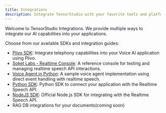 ```yaml
---
title: Integrations
description: Integrate TensorStudio with your favorite tools and platforms
---
```


Welcome to TensorStudio Integrations. We provide multiple ways to integrate our AI capabilities into your applications.

Choose from our available SDKs and integration guides:
- [Plivo SDK](https://github.com/soketlabs/plivo-integration): Integrate telephony capabilities into your Voice AI application using Plivo.
- [Soket Labs - Realtime Console](https://github.com/soketlabs/realtime-console): A reference console for testing and managing realtime speech API interactions.
- [Voice Agent in Python](https://github.com/soketlabs/voice-agent-python): A sample voice agent implementation using direct event handling with realtime speech.
- [Python SDK](https://github.com/soketlabs/realtime-sdk-python): Python SDK to connect your application with the Realtime Speech API.
- [NodeJS SDK](https://github.com/soketlabs/openai-realtime-api-beta): Official Node.js SDK for integrating with the Realtime Speech API.
- RAG DB integrations for your documents(coming soon)
